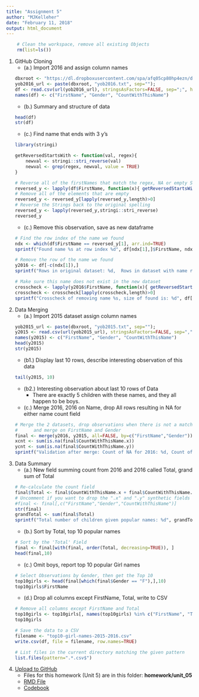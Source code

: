 ```yaml
---
title: "Assignment 5"
author: "MJKelleher"
date: "February 11, 2018"
output: html_document
---
```


```r
    # Clean the workspace, remove all existing Objects
    rm(list=ls())
```
1. GitHub Cloning
    + (a.) Import 2016 and assign column names
    ```r
    dbxroot <- "https://dl.dropboxusercontent.com/spa/afq05cp80hp4ezn/downloads/public/msds-data/";
    yob2016_url <- paste(dbxroot, "yob2016.txt", sep="");
    df <- read.csv(url(yob2016_url), stringsAsFactors=FALSE, sep=";", header=FALSE);
    names(df) <- c("FirstName", "Gender", "CountWithThisName")
    ```
    + (b.) Summary and structure of data
    ```r
    head(df)
    str(df)
    ```
    + (c.) Find name that ends with 3 y's
    ```r
    library(stringi)

    getReversedStartsWith <- function(val, regex){
        newval <- stringi::stri_reverse(val)
        newval <- grep(regex, newval, value = TRUE)
    }
    
    # Reverse all of the firstNames that match the regex, NA or empty String returned with no match
    reversed_y <- lapply(df$FirstName, function(x){ getReversedStartsWith(x, "^yyy") })
    # Remove all of the elements that are empty
    reversed_y <- reversed_y[lapply(reversed_y,length)>0]
    # Reverse the Strings back to the original spelling
    reversed_y <- lapply(reversed_y,stringi::stri_reverse)
    reversed_y
    ```
    + (c.) Remove this observation, save as new dataframe
    ```r
    # Find the row index of the name we found
    ndx <- which(df$FirstName == reversed_y[1], arr.ind=TRUE)
    sprintf("Found name %s at row index %d", df[ndx[1],]$FirstName, ndx[1])

    # Remove the row of the name we found
    y2016 <- df[-c(ndx[1]),]
    sprintf("Rows in original dataset: %d,  Rows in dataset with name removed: %d", nrow(df), nrow(y2016))

    # Make sure this name does not exist in the new dataset
    crosscheck <- lapply(y2016$FirstName, function(x){ getReversedStartsWith(x, "^yyy") })
    crosscheck <- crosscheck[lapply(crosscheck,length)>0]
    sprintf("Crosscheck of removing name %s, size of found is: %d", df[ndx[1],]$FirstName, length(crosscheck))
    ```
1. Data Merging
    + (a.) Import 2015 dataset assign column names
    ```r
    yob2015_url <- paste(dbxroot, "yob2015.txt", sep="");
    y2015 <- read.csv(url(yob2015_url), stringsAsFactors=FALSE, sep=",", header=FALSE);
    names(y2015) <- c("FirstName", "Gender", "CountWithThisName")
    head(y2015)
    str(y2015)
    ```
    + (b1.) Display last 10 rows, describe interesting observation of this data
    ```r
    tail(y2015, 10)
    ```
    + (b2.) Interesting observation about last 10 rows of Data
        + There are exactly 5 children with these names, and they all happen to be boys.
    + (c.) Merge 2016, 2016 on Name, drop All rows resulting in NA for either name count field
    ```r
    # Merge the 2 datasets, drop observations when there is not a match from either side
    #      and merge on FirstName and Gender
    final <- merge(y2016, y2015, all=FALSE, by=c("FirstName","Gender"))
    xcnt <- sum(is.na(final$CountWithThisName.x))
    ycnt <- sum(is.na(final$CountWithThisName.y))
    sprintf("Validation after merge: Count of NA for 2016: %d, Count of NA for 2015", xcnt, ycnt)
    ```
1. Data Summary
    + (a.) New field summing count from 2016 and 2016 called Total, grand sum of Total
    ```r
    # Re-calculate the count field
    final$Total <- final$CountWithThisName.x + final$CountWithThisName.y
    # Uncomment if you want to drop the ".x" and ".y" synthetic fields
    #final <- final[,c("FirstName","Gender","CountWithThisName")]
    str(final)
    grandTotal <- sum(final$Total)
    sprintf("Total number of children given popular names: %d", grandTotal)
    ```
    + (b.) Sort by Total, top 10 popular names
    ```r
    # Sort by the 'Total' Field
    final <- final[with(final, order(Total, decreasing=TRUE)), ]
    head(final,10)
    ```
    + (c.) Omit boys, report top 10 popular Girl names
    ```r
    # Select Observations by Gender, then get the Top 10
    top10girls <- head(final[which(final$Gender == "F"),],10)
    top10girls$FirstName
    ```
    + (d.) Drop all columns except FirstName, Total, write to CSV
    ```r
    # Remove all columns except FirstName and Total
    top10girls <- top10girls[, names(top10girls) %in% c("FirstName", "Total")]
    top10girls

    # Save the data to a CSV
    filename <- "top10-girl-names-2015-2016.csv"
    write.csv(df, file = filename, row.names=TRUE)

    # List files in the current directory matching the given pattern
    list.files(pattern=".*.csv$")
    ```
1. [Upload to GitHub](https://github.com/allthebits/mjk-msds6306)
    + Files for this homework (Unit 5) are in this folder: **homework/unit_05**
    + [RMD File](https://github.com/allthebits/mjk-msds6306/blob/master/homework/unit_05/homework_submission.Rmd)
    + [Codebook](https://github.com/allthebits/mjk-msds6306/blob/master/homework/unit_05/Codebook.md)
